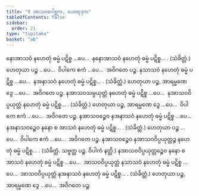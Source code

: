 ```yaml
---
title: "9 အာသဝဂေါစ္ဆက, ဟေတုဒုက"
tableOfContents: false
sidebar:
  order: 21
type: "tipitaka"
basket: "ab"
---
```



<DynamicBreadcrumb />

<Division number="24">

<Paragraph number="96">
နောအာသဝံ နဟေတုံ ဓမ္မံ ပဋိစ္စ …ပေ…  နနောအာသဝံ နဟေတုံ ဓမ္မံ ပဋိစ္စ… . (သံခိတ္တံ.) ဟေတုယာ ပဉ္စ …ပေ…  ဝိပါကေ ဧကံ …ပေ…  အဝိဂတေ ပဉ္စ.
</Paragraph>

<Paragraph number="97">
နသာသဝံ နဟေတုံ ဓမ္မံ ပဋိစ္စ …ပေ…  နအနာသဝံ နဟေတုံ ဓမ္မံ ပဋိစ္စ… . (သံခိတ္တံ.) ဟေတုယာ ပဉ္စ, အာရမ္မဏေ ဒွေ …ပေ…  အဝိဂတေ ပဉ္စ.
</Paragraph>

<Paragraph number="98">
နအာသဝသမ္ပယုတ္တံ နဟေတုံ ဓမ္မံ ပဋိစ္စ …ပေ…  နအာသဝဝိပ္ပယုတ္တံ နဟေတုံ ဓမ္မံ ပဋိစ္စ… . (သံခိတ္တံ.) ဟေတုယာ ပဉ္စ, အာရမ္မဏေ ဒွေ …ပေ…  ဝိပါကေ ဧကံ …ပေ…  အဝိဂတေ ပဉ္စ.
</Paragraph>

<Paragraph number="99">
နအာသဝဉ္စေဝ နအနာသဝံ နဟေတုံ ဓမ္မံ ပဋိစ္စ …ပေ…  နအနာသဝဉ္စေဝ နနော စ အာသဝံ နဟေတုံ ဓမ္မံ ပဋိစ္စ… . (သံခိတ္တံ.) ဟေတုယာ ပဉ္စ …ပေ…  ဝိပါကေ ဧကံ …ပေ…  အဝိဂတေ ပဉ္စ.
</Paragraph>

<Paragraph number="100">
နအာသဝဉ္စေဝ နအာသဝဝိပ္ပယုတ္တဉ္စ နဟေတုံ ဓမ္မံ ပဋိစ္စ… . (သံခိတ္တံ. သဗ္ဗတ္ထ ပဉ္စ. ဝိပါကံ နတ္ထိ.)
</Paragraph>

<Paragraph number="101">
နအာသဝဝိပ္ပယုတ္တဉ္စေဝ နနော စ အာသဝံ နဟေတုံ ဓမ္မံ ပဋိစ္စ …ပေ…  အာသဝဝိပ္ပယုတ္တံ နသာသဝံ နဟေတုံ ဓမ္မံ ပဋိစ္စ …ပေ…  အာသဝဝိပ္ပယုတ္တံ နအနာသဝံ နဟေတုံ ဓမ္မံ ပဋိစ္စ… . (သံခိတ္တံ.) ဟေတုယာ ပဉ္စ, အာရမ္မဏေ ဒွေ …ပေ…  အဝိဂတေ ပဉ္စ.
</Paragraph>
</Division>